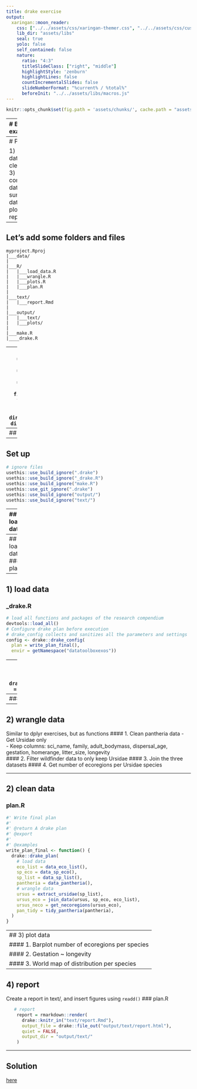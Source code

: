 ```yaml
---
title: drake exercise 
output:
  xaringan::moon_reader:
    css: ["../../assets/css/xaringan-themer.css", "../../assets/css/custom.css"]
    lib_dir: "assets/libs"
    seal: true
    yolo: false
    self_contained: false
    nature:
      ratio: "4:3"
      titleSlideClass: ["right", "middle"]
      highlightStyle: 'zenburn'
      highlightLines: false
      countIncrementalSlides: false
      slideNumberFormat: "%current% / %total%"
      beforeInit: "../../assets/libs/macros.js"
---
```


```r
knitr::opts_chunk$set(fig.path = 'assets/chunks/', cache.path = "assets/cache/")
```

---
# Bear example  
     
.center[
![](https://www.bioexpedition.com/wp-content/uploads/2012/05/bears_intro.jpg)
]

---
# Plan   

1) load data   
2) clean data    
3) combine data   
4) summarize data    
5) plots    
6) report   

---
## Let's add some folders and files  

```
myproject.Rproj
|___data/
|
|___R/
|   |___load_data.R
|   |___wrangle.R
|   |___plots.R
|   |___plan.R
|
|___text/
|   |___report.Rmd
|
|___output/
|   |___text/
|   |___plots/
|
|___make.R
|____drake.R

```

---
## Set up
```r
usethis::use_r(name = "wrangle.R")
usethis::use_r(name = "plots.R")
usethis::use_r(name = "plan.R")
file.create("_drake.R")
file.create("make.R")
dir.create("output")
dir.create("text")
dir.create("output/plots")
dir.create("output/text")
```
---
## Set up
```r
# add needed packages
usethis::use_package("dplyr")
usethis::use_package("ggplot2")
usethis::use_package("magrittr")
usethis::use_package("forcats")
usethis::use_package("fishualize")
usethis::use_package("sf")
usethis::use_package("drake")
```
---
## Set up
```r
# ignore files
usethis::use_build_ignore(".drake")
usethis::use_build_ignore("_drake.R")
usethis::use_build_ignore("make.R")
usethis::use_git_ignore(".drake")
usethis::use_build_ignore("output/")
usethis::use_build_ignore("text/")
```
---
## 1) load data     

We already have three functions to load data.   
Add one more for pantheria.
```r
#' Import pantheria data
#'
#' @return A 2 columns tibble linking species IDs to ecoregions IDs
#' @export
#' @importFrom readr read_csv
#' @importFrom here here
#'
data_pantheria   <- function() {
  readr::read_delim(
    here::here("data","pantheria-traits","PanTHERIA_1-0_WR05_Aug2008.txt"),
    delim = "\t")
}
```

---
## 1) load data   
### plan.R   
```r
#' Write basic plan
#'
#' @return A drake plan
#' @export
#'
#' @importFrom drake drake_plan
#' @examples
write_plan_simple <- function() {
  drake::drake_plan(
    eco_list = data_eco_list(),
    sp_eco = data_sp_eco(),
    sp_list = data_sp_list(),
    pantheria = data_pantheria()
  )
}
```

---
## 1) load data  
### _drake.R    
```r
# load all functions and packages of the research compendium
devtools::load_all()
# Configure drake plan before execution
# drake_config collects and sanitizes all the parameters and settings
config <- drake::drake_config(
  plan = write_plan_final(),
  envir = getNamespace("datatoolboxexos"))
```
---
## 1) load data  
### make.R    
```r
## Execute plan
drake::r_make()
## Visualize
drake::r_vis_drake_graph(targets_only = TRUE)
drake::r_vis_drake_graph()
```
---
### load or read
```r
# all in work environment
loadd()
# look at specific target
readd(sp_list)
```
---
## 2) wrangle data  
Similar to dplyr exercises, but as functions
#### 1. Clean pantheria data
- Get Ursidae only    
- Keep columns: sci_name,
    family, adult_bodymass, dispersal_age, gestation, homerange,
    litter_size,  longevity  
#### 2. Filter wildfinder data to only keep Ursidae
#### 3. Join the three datasets
#### 4. Get number of ecoregions per Ursidae species

---

## 2) clean data   
### plan.R
```r
#' Write final plan
#'
#' @return A drake plan
#' @export
#'
#' @examples
write_plan_final <- function() {
  drake::drake_plan(
    # load data
    eco_list = data_eco_list(),
    sp_eco = data_sp_eco(),
    sp_list = data_sp_list(),
    pantheria = data_pantheria(),
    # wrangle data
    ursus = extract_ursidae(sp_list),
    ursus_eco = join_data(ursus, sp_eco, eco_list),
    ursus_neco = get_necoregions(ursus_eco),
    pan_tidy = tidy_pantheria(pantheria),
  )
}
```

---
## 3) plot data   
#### 1. Barplot number of ecoregions per species
#### 2. Gestation ~ longevity
#### 3. World map of distribution per species
---

## 4) report  
Create a report in text/, and insert figures using `readd()`
### plan.R
```r
   # report
    report = rmarkdown::render(
      drake::knitr_in("text/report.Rmd"),
      output_file = drake::file_out("output/text/report.html"),
      quiet = FALSE,
      output_dir = "output/text/"
    )
```

---
## Solution

[here](https://github.com/nschiett/datatoolboxexos)



